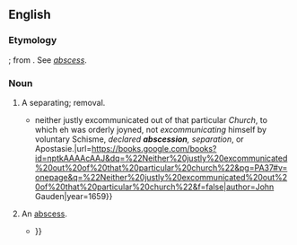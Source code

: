 ==English==

===Etymology===
{{etyl|la|en}} {{m|la|abscessio||a separation}}; from {{m|la|abscedere}}. See ''[[abscess]]''.

===Noun===
{{en-noun}}

# {{term-label|en|obsolete}} A separating; removal.
#* {{quote-book|en|title=Ecclesiæ Anglicanæ Suspiria|passage={{...}} neither justly excommunicated out of that particular ''Church'', to which eh was orderly joyned, not ''excommunicating'' himself by voluntary Schisme, ''declared '''abscession''', separation'', or Apostasie.|url=https://books.google.com/books?id=nptkAAAAcAAJ&dq=%22Neither%20justly%20excommunicated%20out%20of%20that%20particular%20church%22&pg=PA37#v=onepage&q=%22Neither%20justly%20excommunicated%20out%20of%20that%20particular%20church%22&f=false|author=John Gauden|year=1659}}
# {{term-label|en|obsolete}} An [[abscess]].
#* {{quote-book|en|year=1610|author=Barrough|title=Physick|volume=6|passage=The '''abscession''' being already come to suppuration {{...}}}}